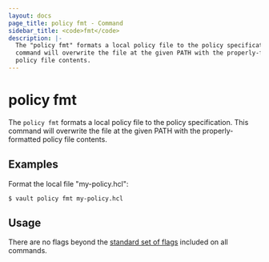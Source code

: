 ```yaml
---
layout: docs
page_title: policy fmt - Command
sidebar_title: <code>fmt</code>
description: |-
  The "policy fmt" formats a local policy file to the policy specification. This
  command will overwrite the file at the given PATH with the properly-formatted
  policy file contents.
---
```


# policy fmt

The `policy fmt` formats a local policy file to the policy specification. This
command will overwrite the file at the given PATH with the properly-formatted
policy file contents.

## Examples

Format the local file "my-policy.hcl":

```shell-session
$ vault policy fmt my-policy.hcl
```

## Usage

There are no flags beyond the [standard set of flags](/docs/commands)
included on all commands.
